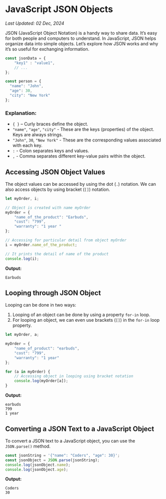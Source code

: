 # JavaScript JSON Objects

_Last Updated: 02 Dec, 2024_

JSON (JavaScript Object Notation) is a handy way to share data. It’s easy for both people and computers to understand. In JavaScript, JSON helps organize data into simple objects. Let’s explore how JSON works and why it’s so useful for exchanging information.

```javascript
const jsonData = { 
    "key1" : "value1",
    // ...
};

const person = {
  "name": "John",
  "age": 30,
  "city": "New York"
};
```

### Explanation:
- `{ }` – Curly braces define the object.
- `"name"`, `"age"`, `"city"` - These are the keys (properties) of the object. Keys are always strings.
- `"John"`, `30`, `"New York"` - These are the corresponding values associated with each key.
- `:` - Colon separates keys and values.
- `,` - Comma separates different key-value pairs within the object.

## Accessing JSON Object Values
The object values can be accessed by using the dot (`.`) notation. We can also access objects by using bracket (`[]`) notation.

```javascript
let myOrder, i;

// Object is created with name myOrder
myOrder = {
    "name_of_the_product": "Earbuds",
    "cost": "799",
    "warranty": "1 year "
};

// Accessing for particular detail from object myOrder
i = myOrder.name_of_the_product;

// It prints the detail of name of the product
console.log(i);
```

**Output:**
```
Earbuds
```

## Looping through JSON Object
Looping can be done in two ways:

1. Looping of an object can be done by using a property `for-in` loop.
2. For looping an object, we can even use brackets (`[]`) in the `for-in` loop property.

```javascript
let myOrder, a;

myOrder = {
    "name_of_product": "earbuds",
    "cost": "799",
    "warranty": "1 year"
};

for (a in myOrder) {
    // Accessing object in looping using bracket notation
    console.log(myOrder[a]);
}
```

**Output:**
```
earbuds
799
1 year
```

## Converting a JSON Text to a JavaScript Object
To convert a JSON text to a JavaScript object, you can use the `JSON.parse()` method.

```javascript
const jsonString = '{"name": "Coders", "age": 30}';
const jsonObject = JSON.parse(jsonString);
console.log(jsonObject.name); 
console.log(jsonObject.age); 
```

**Output:**
```
Coders
30
